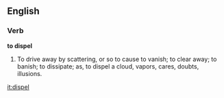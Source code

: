 ==English==

===Verb===

'''to dispel'''

#To drive away by scattering, or so to cause to vanish; to clear away; to banish; to dissipate; as, to dispel a cloud, vapors, cares, doubts, illusions.

[[it:dispel]]